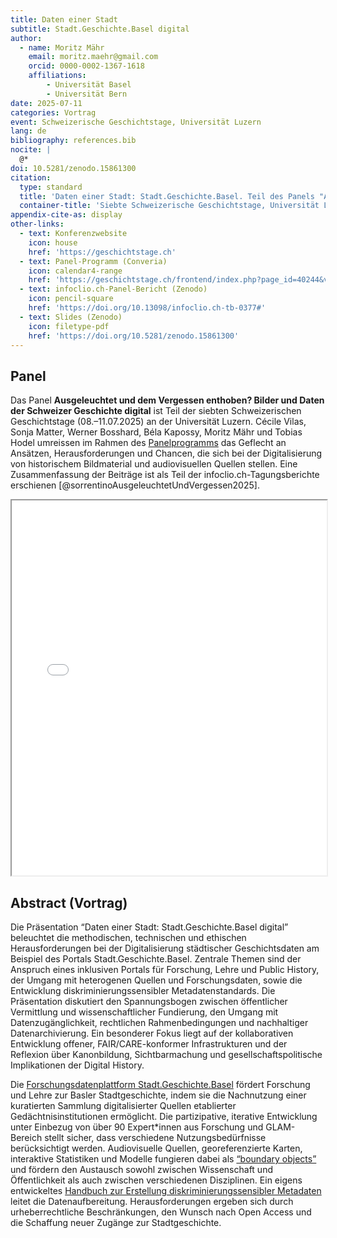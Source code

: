 ```yaml
---
title: Daten einer Stadt
subtitle: Stadt.Geschichte.Basel digital
author:
  - name: Moritz Mähr
    email: moritz.maehr@gmail.com
    orcid: 0000-0002-1367-1618
    affiliations:
        - Universität Basel
        - Universität Bern
date: 2025-07-11
categories: Vortrag
event: Schweizerische Geschichtstage, Universität Luzern
lang: de
bibliography: references.bib
nocite: |
  @*
doi: 10.5281/zenodo.15861300
citation:
  type: standard
  title: 'Daten einer Stadt: Stadt.Geschichte.Basel. Teil des Panels "Ausgeleuchtet und dem Vergessen enthoben? Bilder und Daten der Schweizer Geschichte digital"'
  container-title: 'Siebte Schweizerische Geschichtstage, Universität Luzern'
appendix-cite-as: display
other-links:
  - text: Konferenzwebsite
    icon: house
    href: 'https://geschichtstage.ch'
  - text: Panel-Programm (Converia)
    icon: calendar4-range
    href: 'https://geschichtstage.ch/frontend/index.php?page_id=40244&v=List&do=15&day=5638&ses=38367#'
  - text: infoclio.ch-Panel-Bericht (Zenodo)
    icon: pencil-square
    href: 'https://doi.org/10.13098/infoclio.ch-tb-0377#'
  - text: Slides (Zenodo)
    icon: filetype-pdf
    href: 'https://doi.org/10.5281/zenodo.15861300'
---
```


## Panel

Das Panel **Ausgeleuchtet und dem Vergessen enthoben? Bilder und Daten der Schweizer Geschichte digital** ist Teil der siebten Schweizerischen Geschichtstage (08.–11.07.2025) an der Universität Luzern. Cécile Vilas, Sonja Matter, Werner Bosshard, Béla Kapossy, Moritz Mähr und Tobias Hodel umreissen im Rahmen des [Panelprogramms](https://geschichtstage.ch/frontend/index.php?page_id=40244&v=List&do=15&day=5638&ses=38367#) das Geflecht an Ansätzen, Herausforderungen und Chancen, die sich bei der Digitalisierung von historischem Bildmaterial und audiovisuellen Quellen stellen. Eine Zusammenfassung der Beiträge ist als Teil der infoclio.ch-Tagungsberichte erschienen [@sorrentinoAusgeleuchtetUndVergessen2025].

::: {.callout-tip title="Präsentation anzeigen" icon="false" collapse="true"}
<iframe src="/assets/files/20250711-Moritz_Maehr-SGB_digital.pdf" width="100%" height="600px" loading="lazy" allowfullscreen title="Daten einer Stadt: Stadt.Geschichte.Basel digital">

This browser does not support PDFs. Please <a href="/assets/files/20250711-Moritz_Maehr-SGB_digital.pdf">download the PDF</a> to view it.

</iframe>
:::

## Abstract (Vortrag)

Die Präsentation "Daten einer Stadt: Stadt.Geschichte.Basel digital" beleuchtet die methodischen, technischen und ethischen Herausforderungen bei der Digitalisierung städtischer Geschichtsdaten am Beispiel des Portals Stadt.Geschichte.Basel. Zentrale Themen sind der Anspruch eines inklusiven Portals für Forschung, Lehre und Public History, der Umgang mit heterogenen Quellen und Forschungsdaten, sowie die Entwicklung diskriminierungssensibler Metadatenstandards. Die Präsentation diskutiert den Spannungsbogen zwischen öffentlicher Vermittlung und wissenschaftlicher Fundierung, den Umgang mit Datenzugänglichkeit, rechtlichen Rahmenbedingungen und nachhaltiger Datenarchivierung. Ein besonderer Fokus liegt auf der kollaborativen Entwicklung offener, FAIR/CARE-konformer Infrastrukturen und der Reflexion über Kanonbildung, Sichtbarmachung und gesellschaftspolitische Implikationen der Digital History.

Die [Forschungsdatenplattform Stadt.Geschichte.Basel](https://forschung.stadtgeschichtebasel.ch) fördert Forschung und Lehre zur Basler Stadtgeschichte, indem sie die Nachnutzung einer kuratierten Sammlung digitalisierter Quellen etablierter Gedächtnisinstitutionen ermöglicht. Die partizipative, iterative Entwicklung unter Einbezug von über 90 Expert\*innen aus Forschung und GLAM-Bereich stellt sicher, dass verschiedene Nutzungsbedürfnisse berücksichtigt werden. Audiovisuelle Quellen, georeferenzierte Karten, interaktive Statistiken und Modelle fungieren dabei als ["boundary objects"](/products/talks-posters/boundary-objects/) und fördern den Austausch sowohl zwischen Wissenschaft und Öffentlichkeit als auch zwischen verschiedenen Disziplinen. Ein eigens entwickeltes [Handbuch zur Erstellung diskriminierungssensibler Metadaten](/products/publications/handbuch/) leitet die Datenaufbereitung. Herausforderungen ergeben sich durch urheberrechtliche Beschränkungen, den Wunsch nach Open Access und die Schaffung neuer Zugänge zur Stadtgeschichte.